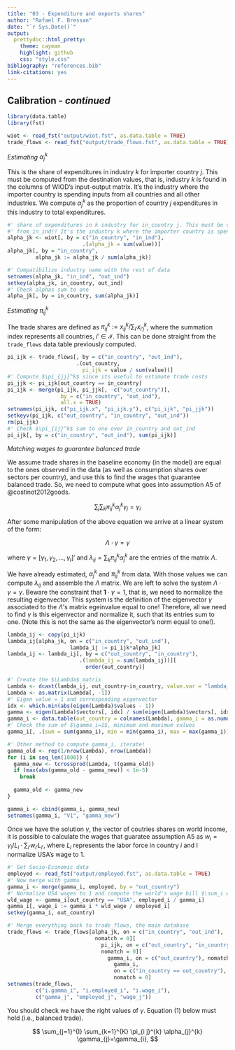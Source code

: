```yaml
---
title: "03 - Expenditure and exports shares"
author: "Rafael F. Bressan"
date: "`r Sys.Date()`"
output:
  prettydoc::html_pretty:
    theme: cayman
    highlight: github
    css: "style.css"
bibliography: "references.bib"
link-citations: yes
---
```


<script type="text/x-mathjax-config">
MathJax.Hub.Config({
  TeX: { 
      equationNumbers: { 
            autoNumber: "all",
            formatNumber: function (n) {return n}
      } 
  }
});
</script>

## Calibration - _continued_

```r
library(data.table)
library(fst)

wiot <- read_fst("output/wiot.fst", as.data.table = TRUE)
trade_flows <- read_fst("output/trade_flows.fst", as.data.table = TRUE)
```

_Estimating $\alpha_j^k$_

This is the share of expenditures in industry $k$ for importer country $j$. This must be computed from the destination values, that is, industry $k$ is found in the columns of WIOD's input-output matrix.  It's the industry where the importer country is spending inputs from all countries and all other industries. We compute $\alpha_j^k$ as the proportion of country $j$ expenditures in this industry to total expenditures.

```r
#' share of expenditures in k industry for in_country j. This must be computed
#' from in_ind!! It's the industry k where the importer country is spending
alpha_jk <- wiot[, by = c("in_country", "in_ind"),
                        .(alpha_jk = sum(value))]
alpha_jk[, by = "in_country",
         alpha_jk := alpha_jk / sum(alpha_jk)]

#' Compatibilize industry name with the rest of data
setnames(alpha_jk, "in_ind", "out_ind")
setkey(alpha_jk, in_country, out_ind)
#' Check alphas sum to one
alpha_jk[, by = in_country, sum(alpha_jk)]
```

_Estimating $\pi_{ij}^k$_

The trade shares are defined as $\pi_{ij}^k:=x_{ij}^k / \sum_{i'} x_{i'j}^k$, where the summation index represents all countries, $i'\in \mathcal{I}$. This can be done straight from the `trade_flows` data.table previously computed.

```r
pi_ijk <- trade_flows[, by = c("in_country", "out_ind"),
                      .(out_country,
                        pi_ijk = value / sum(value))]
#' Compute $\pi_{jj}^k$ since its useful to estimate trade costs
pi_jjk <- pi_ijk[out_country == in_country]
pi_ijk <- merge(pi_ijk, pi_jjk[, -c("out_country")], 
                 by = c("in_country", "out_ind"), 
                 all.x = TRUE)
setnames(pi_ijk, c("pi_ijk.x", "pi_ijk.y"), c("pi_ijk", "pi_jjk"))
setkeyv(pi_ijk, c("out_country", "in_country", "out_ind"))
rm(pi_jjk)
#' Check $\pi_{ij}^k$ sum to one over in_country and out_ind
pi_ijk[, by = c("in_country", "out_ind"), sum(pi_ijk)]
```

_Matching wages to guarantee balanced trade_

We assume trade shares in the baseline economy (in the model) are equal to the ones observed in the data (as well as consumption shares over sectors per country), and use this to find the wages that  guarantee balanced trade. So, we need to compute what goes into assumption A5 of @costinot2012goods. 

$$ 
\begin{equation}
   \sum_j\sum_k \pi_{ij}^k\alpha_j^k\gamma_j = \gamma_i
\end{equation}
$$

After some manipulation of the above equation we arrive at a linear system of the form:

$$
\begin{equation}
  \Lambda\cdot\gamma = \gamma
\end{equation}
$$

where $\gamma=[\gamma_1, \gamma_2, \ldots, \gamma_I]'$ and $\lambda_{ij}=\sum_k \pi_{ij}^k \alpha_{j}^k$ are the entries of the matrix $\Lambda$.

We have already estimated, $\alpha_{j}^k$ and $\pi_{ij}^k$ from data. With those values we can compute $\lambda_{ij}$ and assemble the $\Lambda$ matrix. We are left to solve the system $\Lambda\cdot\gamma=\gamma$. Beware the constraint that $\mathbf{1}\cdot\gamma=1$, that is, we need to normalize the resulting eigenvector. This system is the definition of the eigenvector $\gamma$ associated to the $\Lambda$'s matrix egeinvalue equal to one! Therefore, all we need to find $\gamma$ is this eigenvector and normalize it, such that its entries sum to one. (Note this is not the same as the eigenvector's norm equal to one!).

```r
lambda_ij <- copy(pi_ijk)
lambda_ij[alpha_jk, on = c("in_country", "out_ind"),
                    lambda_ij := pi_ijk*alpha_jk]
lambda_ij <- lambda_ij[, by = c("out_country", "in_country"),
                       .(lambda_ij = sum(lambda_ij))][
                         order(out_country)]
```

```r
#' Create the $\Lambda$ matrix
Lambda <- dcast(lambda_ij, out_country~in_country, value.var = "lambda_ij")
Lambda <- as.matrix(Lambda[, -1])
#' Eigen value = 1 and corresponding eigenvector 
idx <- which.min(abs(eigen(Lambda)$values - 1))
gamma <- eigen(Lambda)$vectors[, idx] / sum(eigen(Lambda)$vectors[, idx])
gamma_i <- data.table(out_country = colnames(Lambda), gamma_i = as.numeric(gamma))
#' Check the sum of $\gamma_i=1$, minimum and maximum values
gamma_i[, .(sum = sum(gamma_i), min = min(gamma_i), max = max(gamma_i))]

#' Other method to compute gamma_i, iterate!
gamma_old <- rep(1/nrow(Lambda), nrow(Lambda))
for (i in seq_len(1000)) {
  gamma_new <- tcrossprod(Lambda, t(gamma_old))
  if (max(abs(gamma_old - gamma_new)) < 1e-5) 
    break
  
  gamma_old <- gamma_new
}

gamma_i <- cbind(gamma_i, gamma_new) 
setnames(gamma_i, "V1", "gamma_new")
```

Once we have the solution $\gamma$, the vector of coutries shares on world income, it is possible to calculate the wages that guaratee assumption A5 as $w_i=\gamma_i/L_i \cdot\sum_{i'}w_{i'}L_{i'}$, where $L_i$ represents the labor force in country $i$ and I normalize USA's wage to 1.

```r
#' Get Socio-Economic data
employed <- read_fst("output/employed.fst", as.data.table = TRUE)
#' Now merge with gamma
gamma_i <- merge(gamma_i, employed, by = "out_country")
#' Normalize USA wages to 1 and compute the world's wage bill $\sum_i w_iL_i$
wld_wage <- gamma_i[out_country == "USA", employed_i / gamma_i]
gamma_i[, wage_i := gamma_i * wld_wage / employed_i]
setkey(gamma_i, out_country)
```

```r
#' Merge everything back to trade_flows, the main database
trade_flows <- trade_flows[alpha_jk, on = c("in_country", "out_ind"),
                            nomatch = 0][
                              pi_ijk, on = c("out_country", "in_country", "out_ind"),
                              nomatch = 0][
                                gamma_i, on = c("out_country"), nomatch = 0][
                                  gamma_i, 
                                  on = c("in_country == out_country"),
                                  nomatch = 0]
setnames(trade_flows, 
         c("i.gamma_i", "i.employed_i", "i.wage_i"),
         c("gamma_j", "employed_j", "wage_j"))

```

You should check we have the right values of $\gamma$. Equation (1) below must hold (i.e., balanced trade).

$$
\sum_{j=1}^{I} \sum_{k=1}^{K} \pi_{i j}^{k} \alpha_{j}^{k} \gamma_{j}=\gamma_{i},
$$
